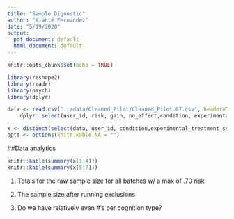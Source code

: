 ```yaml
---
title: "Sample Dignostic"
author: "Kianté Fernandez"
date: "5/19/2020"
output:
  pdf_document: default
  html_document: default
---
```


```r
knitr::opts_chunk$set(echo = TRUE)
```

```r
library(reshape2)
library(readr)
library(psych)
library(dplyr)
```

```r
data <- read.csv("../data/Cleaned_Pilot/Cleaned_Pilot.07.csv", header=TRUE, comment.char="#", stringsAsFactors=TRUE) %>%
    dplyr::select(user_id, risk, gain, no_effect,condition, experimental_treatment_selected, trial_index, sex, age, education,race_ethnicity,Risk_Beta , Gain_Beta , Interaction_Beta, lambda)

x <- distinct(select(data, user_id, condition,experimental_treatment_selected, age, sex, education, race_ethnicity))
opts <- options(knitr.kable.NA = "")
```

##Data analytics

```r

knitr::kable(summary(x[1:4]))
knitr::kable(summary(x[5:7]))

```

(1)  Totals for the raw sample size for all batches w/ a max of .70 risk


(2)  The sample size after running exclusions 



(3)  Do we have relatively even #'s per cognition type?
